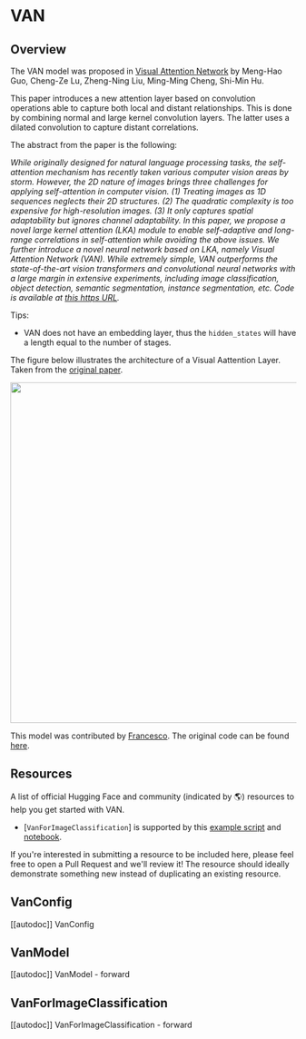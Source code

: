 <!--Copyright 2022 The HuggingFace Team. All rights reserved.

Licensed under the Apache License, Version 2.0 (the "License"); you may not use this file except in compliance with
the License. You may obtain a copy of the License at

http://www.apache.org/licenses/LICENSE-2.0

Unless required by applicable law or agreed to in writing, software distributed under the License is distributed on
an "AS IS" BASIS, WITHOUT WARRANTIES OR CONDITIONS OF ANY KIND, either express or implied. See the License for the
specific language governing permissions and limitations under the License.
-->

# VAN

## Overview

The VAN model was proposed in [Visual Attention Network](https://arxiv.org/abs/2202.09741) by Meng-Hao Guo, Cheng-Ze Lu, Zheng-Ning Liu, Ming-Ming Cheng, Shi-Min Hu.

This paper introduces a new attention layer based on convolution operations able to capture both local and distant relationships. This is done by combining normal and large kernel convolution layers. The latter uses a dilated convolution to capture distant correlations.

The abstract from the paper is the following:

*While originally designed for natural language processing tasks, the self-attention mechanism has recently taken various computer vision areas by storm. However, the 2D nature of images brings three challenges for applying self-attention in computer vision. (1) Treating images as 1D sequences neglects their 2D structures. (2) The quadratic complexity is too expensive for high-resolution images. (3) It only captures spatial adaptability but ignores channel adaptability. In this paper, we propose a novel large kernel attention (LKA) module to enable self-adaptive and long-range correlations in self-attention while avoiding the above issues. We further introduce a novel neural network based on LKA, namely Visual Attention Network (VAN). While extremely simple, VAN outperforms the state-of-the-art vision transformers and convolutional neural networks with a large margin in extensive experiments, including image classification, object detection, semantic segmentation, instance segmentation, etc. Code is available at [this https URL](https://github.com/Visual-Attention-Network/VAN-Classification).*

Tips:

- VAN does not have an embedding layer, thus the `hidden_states` will have a length equal to the number of stages.

The figure below illustrates the architecture of a Visual Aattention Layer. Taken from the [original paper](https://arxiv.org/abs/2202.09741).

<img width="600" src="https://huggingface.co/datasets/huggingface/documentation-images/resolve/main/van_architecture.png"/>

This model was contributed by [Francesco](https://huggingface.co/Francesco). The original code can be found [here](https://github.com/Visual-Attention-Network/VAN-Classification).

## Resources

A list of official Hugging Face and community (indicated by 🌎) resources to help you get started with VAN.

<PipelineTag pipeline="image-classification"/>

- [`VanForImageClassification`] is supported by this [example script](https://github.com/huggingface/transformers/tree/main/examples/pytorch/image-classification) and [notebook](https://colab.research.google.com/github/huggingface/notebooks/blob/main/examples/image_classification.ipynb).

If you're interested in submitting a resource to be included here, please feel free to open a Pull Request and we'll review it! The resource should ideally demonstrate something new instead of duplicating an existing resource.

## VanConfig

[[autodoc]] VanConfig


## VanModel

[[autodoc]] VanModel
    - forward


## VanForImageClassification

[[autodoc]] VanForImageClassification
    - forward

